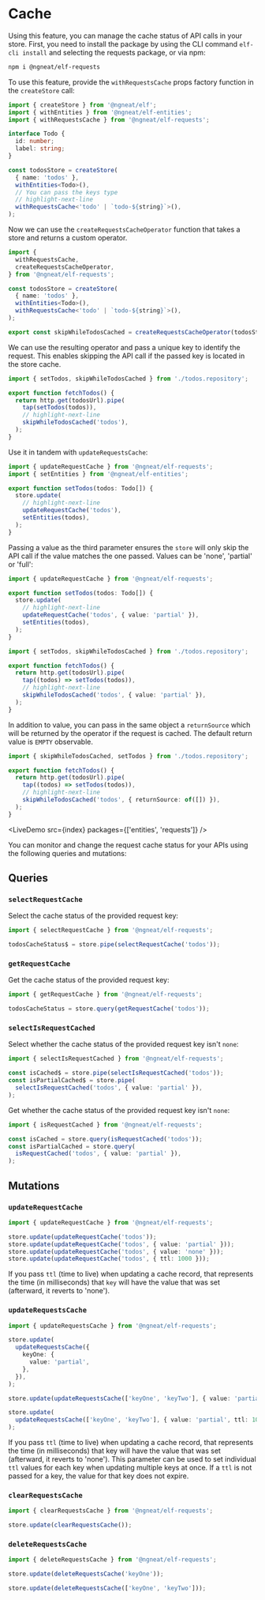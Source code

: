 # Cache


Using this feature, you can manage the cache status of API calls in your store. First, you need to install the package
by using the CLI command `elf-cli install` and selecting the requests package, or via npm:

```bash
npm i @ngneat/elf-requests
```

To use this feature, provide the `withRequestsCache` props factory function in the `createStore` call:

```ts title="todos.repository.ts"
import { createStore } from '@ngneat/elf';
import { withEntities } from '@ngneat/elf-entities';
import { withRequestsCache } from '@ngneat/elf-requests';

interface Todo {
  id: number;
  label: string;
}

const todosStore = createStore(
  { name: 'todos' },
  withEntities<Todo>(),
  // You can pass the keys type
  // highlight-next-line
  withRequestsCache<'todo' | `todo-${string}`>(),
);
```

Now we can use the `createRequestsCacheOperator` function that takes a store and returns a custom operator.

```ts
import {
  withRequestsCache,
  createRequestsCacheOperator,
} from '@ngneat/elf-requests';

const todosStore = createStore(
  { name: 'todos' },
  withEntities<Todo>(),
  withRequestsCache<'todo' | `todo-${string}`>(),
);

export const skipWhileTodosCached = createRequestsCacheOperator(todosStore);
```

We can use the resulting operator and pass a unique key to identify the request. This enables skipping the API call if the passed key is located in the store cache.

```ts title="todos.service.ts"
import { setTodos, skipWhileTodosCached } from './todos.repository';

export function fetchTodos() {
  return http.get(todosUrl).pipe(
    tap(setTodos(todos)),
    // highlight-next-line
    skipWhileTodosCached('todos'),
  );
}
```

Use it in tandem with `updateRequestsCache`:

```ts title="todos.repository.ts"
import { updateRequestCache } from '@ngneat/elf-requests';
import { setEntities } from '@ngneat/elf-entities';

export function setTodos(todos: Todo[]) {
  store.update(
    // highlight-next-line
    updateRequestCache('todos'),
    setEntities(todos),
  );
}
```

Passing a value as the third parameter ensures the `store` will only skip the API call if the value matches the
one passed. Values can be 'none', 'partial' or 'full':

```ts title="todos.repository.ts"
import { updateRequestCache } from '@ngneat/elf-requests';

export function setTodos(todos: Todo[]) {
  store.update(
    // highlight-next-line
    updateRequestCache('todos', { value: 'partial' }),
    setEntities(todos),
  );
}
```

```ts title="todos.service.ts"
import { setTodos, skipWhileTodosCached } from './todos.repository';

export function fetchTodos() {
  return http.get(todosUrl).pipe(
    tap((todos) => setTodos(todos)),
    // highlight-next-line
    skipWhileTodosCached('todos', { value: 'partial' }),
  );
}
```

In addition to value, you can pass in the same object a `returnSource` which will be returned by the operator if the
request is cached. The default return value is `EMPTY` observable.

```ts title="todos.service.ts"
import { skipWhileTodosCached, setTodos } from './todos.repository';

export function fetchTodos() {
  return http.get(todosUrl).pipe(
    tap((todos) => setTodos(todos)),
    // highlight-next-line
    skipWhileTodosCached('todos', { returnSource: of([]) }),
  );
}
```

<LiveDemo src={index} packages={['entities', 'requests']} />
<br />

You can monitor and change the request cache status for your APIs using the following queries and mutations:

## Queries

### `selectRequestCache`

Select the cache status of the provided request key:

```ts
import { selectRequestCache } from '@ngneat/elf-requests';

todosCacheStatus$ = store.pipe(selectRequestCache('todos'));
```

### `getRequestCache`

Get the cache status of the provided request key:

```ts
import { getRequestCache } from '@ngneat/elf-requests';

todosCacheStatus = store.query(getRequestCache('todos'));
```

### `selectIsRequestCached`

Select whether the cache status of the provided request key isn't `none`:

```ts
import { selectIsRequestCached } from '@ngneat/elf-requests';

const isCached$ = store.pipe(selectIsRequestCached('todos'));
const isPartialCached$ = store.pipe(
  selectIsRequestCached('todos', { value: 'partial' }),
);
```

Get whether the cache status of the provided request key isn't `none`:

```ts
import { isRequestCached } from '@ngneat/elf-requests';

const isCached = store.query(isRequestCached('todos'));
const isPartialCached = store.query(
  isRequestCached('todos', { value: 'partial' }),
);
```

## Mutations

### `updateRequestCache`

```ts
import { updateRequestCache } from '@ngneat/elf-requests';

store.update(updateRequestCache('todos'));
store.update(updateRequestCache('todos', { value: 'partial' }));
store.update(updateRequestCache('todos', { value: 'none' }));
store.update(updateRequestCache('todos', { ttl: 1000 }));
```

If you pass `ttl` (time to live) when updating a cache record, that represents the time (in milliseconds) that `key` will
have the value that was set (afterward, it reverts to 'none').

### `updateRequestsCache`

```ts
import { updateRequestsCache } from '@ngneat/elf-requests';

store.update(
  updateRequestsCache({
    keyOne: {
      value: 'partial',
    },
  }),
);

store.update(updateRequestsCache(['keyOne', 'keyTwo'], { value: 'partial' }));

store.update(
  updateRequestsCache(['keyOne', 'keyTwo'], { value: 'partial', ttl: 1000 }),
);
```

If you pass `ttl` (time to live) when updating a cache record, that represents the time (in milliseconds) that key will
have the value that was set (afterward, it reverts to 'none'). This parameter can be used to set individual `ttl` values for each key when updating multiple keys at once. If a `ttl` is not passed for a key, the value for that key does not expire.

### `clearRequestsCache`

```ts
import { clearRequestsCache } from '@ngneat/elf-requests';

store.update(clearRequestsCache());
```

### `deleteRequestsCache`

```ts
import { deleteRequestsCache } from '@ngneat/elf-requests';

store.update(deleteRequestsCache('keyOne'));

store.update(deleteRequestsCache(['keyOne', 'keyTwo']));
```
